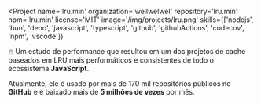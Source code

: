
<Project
  name='lru.min'
  organization='wellwelwel'
  repository='lru.min'
  npm='lru.min'
  license='MIT'
  image='/img/projects/lru.png'
  skills={['nodejs', 'bun', 'deno', 'javascript', 'typescript', 'github', 'githubActions', 'codecov', 'npm', 'vscode']}
>

🔥 Um estudo de performance que resultou em um dos projetos de cache baseados em LRU <Link to='https://github.com/wellwelwel/lru.min/blob/main/benchmark/README.md'>mais performáticos e consistentes</Link> de todo o ecossistema **JavaScript**.

Atualmente, ele é usado por <Link to='https://github.com/wellwelwel/lru.min/network/dependents'>mais de 170 mil repositórios</Link> públicos no **GitHub** e é baixado mais de **5 milhões de vezes** por mês.

</Project>

